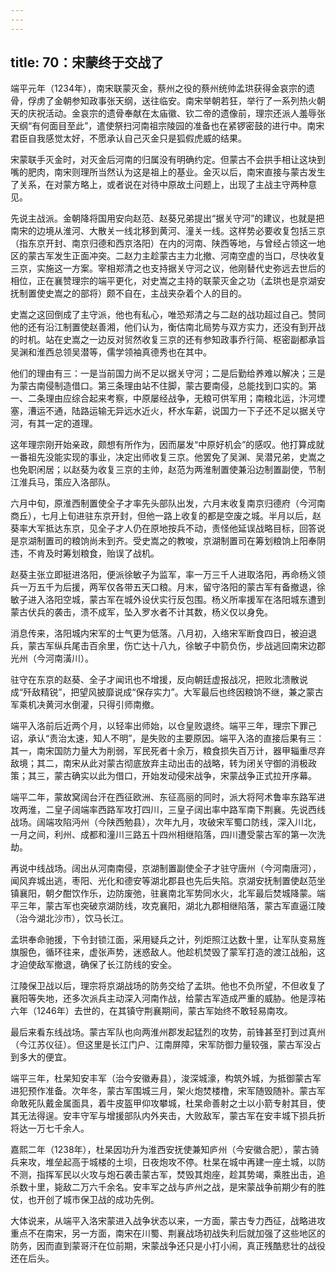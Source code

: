 ```yaml
---
---
---
```

title: 70：宋蒙终于交战了
---



端平元年（1234年），南宋联蒙灭金，蔡州之役的蔡州统帅孟珙获得金哀宗的遗骨，俘虏了金朝参知政事张天纲，送往临安。南宋举朝若狂，举行了一系列热火朝天的庆祝活动。金哀宗的遗骨奉献在太庙徽、钦二帝的遗像前，理宗还派人羞辱张天纲“有何面目至此”，遣使祭扫河南祖宗陵园的准备也在紧锣密鼓的进行中。南宋君臣自我感觉太好，不愿承认自己灭金只是狐假虎威的结果。

宋蒙联手灭金时，对灭金后河南的归属没有明确约定。但蒙古不会拱手相让这块到嘴的肥肉，南宋则理所当然认为这是祖上的基业。金灭以后，南宋直接与蒙古发生了关系，在对蒙方略上，或者说在对待中原故土问题上，出现了主战主守两种意见。

先说主战派。金朝降将国用安向赵范、赵葵兄弟提出“据关守河”的建议，也就是把南宋的边境从淮河、大散关一线北移到黄河、潼关一线。这样势必要收复包括三京（指东京开封、南京归德和西京洛阳）在内的河南、陕西等地，与曾经占领这一地区的蒙古军发生正面冲突。二赵力主趁蒙古主力北撤、河南空虚的当口，尽快收复三京，实施这一方案。宰相郑清之也支持据关守河之议，他刚替代史弥远去世后的相位，正在襄赞理宗的端平更化，对史嵩之主持的联蒙灭金之功（孟珙也是京湖安抚制置使史嵩之的部将）颇不自在，主战夹杂着个人的目的。

史嵩之这回倒成了主守派，他也有私心，唯恐郑清之与二赵的战功超过自己。赞同他的还有沿江制置使赵善湘，他们认为，衡估南北局势与双方实力，还没有到开战的时机。站在史嵩之一边反对贸然收复三京的还有参知政事乔行简、枢密副都承旨吴渊和淮西总领吴潜等，儒学领袖真德秀也在其中。

他们的理由有三：一是当前国力尚不足以据关守河；二是后勤给养难以解决；三是为蒙古南侵制造借口。第三条理由站不住脚，蒙古要南侵，总能找到口实的。第一、二条理由应综合起来考察，中原屡经战争，无粮可供军用；南粮北运，汴河堙塞，漕运不通，陆路运输无异远水近火，杯水车薪，说国力一下子还不足以据关守河，有其一定的道理。

这年理宗刚开始亲政，颇想有所作为，因而屡发“中原好机会”的感叹。他打算成就一番祖先没能实现的事业，决定出师收复三京。他罢免了吴渊、吴潜兄弟，史嵩之也免职闲居；以赵葵为收复三京的主帅，赵范为两淮制置使兼沿边制置副使，节制江淮兵马，策应入洛部队。

六月中旬，原淮西制置使全子才率先头部队出发，六月末收复南京归德府（今河南商丘），七月上旬进驻东京开封，但他一路上收复的都是空废之城。半月以后，赵葵率大军抵达东京，见全子才人仍在原地按兵不动，责怪他延误战略目标，回答说是京湖制置司的粮饷尚未到齐。受史嵩之的教唆，京湖制置司在筹划粮饷上阳奉阴违，不肯及时筹划粮食，贻误了战机。

赵葵主张立即挺进洛阳，便派徐敏子为监军，率一万三千人进取洛阳，再命杨义领兵一万五千为后援，两军仅各带五天口粮。月末，留守洛阳的蒙古军有备撤退，徐敏子进入洛阳空城，蒙古军在城外设伏实行反包围。杨义所率援军在洛阳城东遭到蒙古伏兵的袭击，溃不成军，坠入罗水者不计其数，杨义仅以身免。

消息传来，洛阳城内宋军的士气更为低落。八月初，入络宋军断食四日，被迫退兵，蒙古军纵兵尾击百余里，伤亡达十八九，徐敏子中箭负伤，步战逃回南宋边郡光州（今河南潢川）。

驻守在东京的赵葵、全子才闻讯也不增援，反向朝廷虚报战况，把败北溃散说成“歼敌精锐”，把望风披靡说成“保存实力”。大军最后也终因粮饷不继，兼之蒙古军乘机决黄河水倒灌，只得引师南撤。

端平入洛前后近两个月，以轻率出师始，以仓皇败退终。端平三年，理宗下罪己诏，承认“责治太速，知人不明”，是失败的主要原因。端平入洛的直接后果有三：其一，南宋国防力量大为削弱，军民死者十余万，粮食损失百万计，器甲辎重尽弃敌境；其二，南宋从此对蒙古彻底放弃主动出击的战略，转为闭关守御的消极政策；其三，蒙古确实以此为借口，开始发动侵宋战争，宋蒙战争正式拉开序幕。

端平二年，蒙故窝阔台汗在西征欧洲、东征高丽的同时，派大将阿术鲁率东路军进攻两淮，二皇子阔端率西路军攻打四川，三皇子阔出率中路军南下荆襄。先说西线战场。阔端攻陷沔州（今陕西勉县），次年九月，攻破宋军蜀口防线，深入川北，一月之间，利州、成都和潼川三路五十四州相继陷落，四川遭受蒙古军的第一次洗劫。

再说中线战场。阔出从河南南侵，京湖制置副使全子才驻守唐州（今河南唐河），闻风弃城出逃，枣阳、光化和德安等湖北郡县也先后失陷。京湖安抚制置使赵范坐镇襄阳，朝夕酣饮作乐，边防废弛，驻襄南北军势同水火，北军最后焚城降蒙。端平三年，蒙古军也突破京湖防线，攻克襄阳，湖北九郡相继陷落，蒙古军直逼江陵（治今湖北沙市），饮马长江。

孟珙奉命驰援，下令封锁江面，采用疑兵之计，列炬照江达数十里，让军队变易旌旗服色，循环往来，虚张声势，迷惑敌人。他趁机焚毁了蒙军打造的渡江战船，这才迫使敌军撤退，确保了长江防线的安全。

江陵保卫战以后，理宗将京湖战场的防务交给了孟珙。他也不负所望，不但收复了襄阳等失地，还多次派兵主动深入河南作战，给蒙古军造成严重的威胁。他是淳祐六年（1246年）去世的，在其镇守荆襄期间，蒙古军始终不敢轻易南攻。

最后来看东线战场。蒙古军队也向两淮州郡发起猛烈的攻势，前锋甚至打到过真州（今江苏仪征）。但这里是长江门户、江南屏障，宋军防御力量较强，蒙古军没占到多大的便宜。

端平三年，杜杲知安丰军（治今安徽寿县），浚深城濠，构筑外城，为抵御蒙古军进犯预作准备。次年冬，蒙古军围城三月，架火炮焚楼橹，宋军随毁随补。蒙古军命敢死队戴金属面具，着牛皮盔甲仰攻攀城，杜杲命善射之士以小箭专射其目，使其无法得逞。安丰守军与增援部队内外夹击，大败敌军，蒙古军在安丰城下损兵折将达一万七千余人。

嘉熙二年（1238年），杜杲因功升为淮西安抚使兼知庐州（今安徽合肥），蒙古骑兵来攻，堆垒起高于城楼的土坝，日夜炮攻不停。杜杲在城中再建一座土城，以防不测，指挥军民以火攻与炮石袭击蒙古军，焚毁其炮座，趁其势竭，乘胜出击，追杀数十里，毙敌二万六千余名。安丰军之战与庐州之战，是宋蒙战争前期少有的胜仗，也开创了城市保卫战的成功先例。

大体说来，从端平入洛宋蒙进入战争状态以来，一方面，蒙古专力西征，战略进攻重点不在南宋，另一方面，南宋在川蜀、荆襄战场初战失利后就加强了这些地区的防务，因而直到蒙哥汗在位前期，宋蒙战争还只是小打小闹，真正残酷悲壮的战役还在后头。